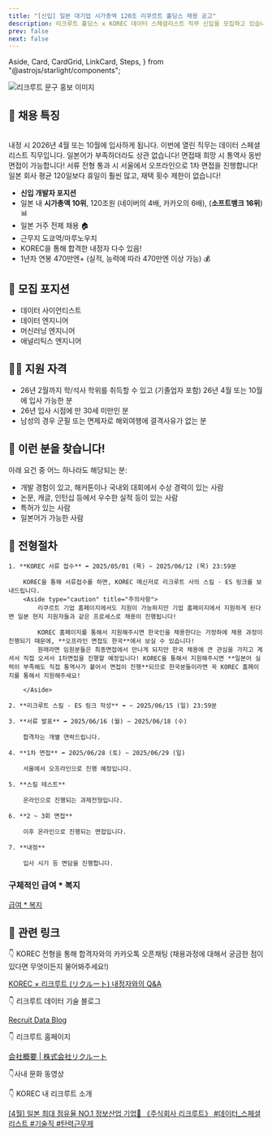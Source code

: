 ```yaml
---
title: "[신입] 일본 대기업 시가총액 120조 리쿠르트 홀딩스 채용 공고"
description: 리크루트 홀딩스 x KOREC 데이터 스페셜리스트 직무 신입을 모집하고 있습니다!
prev: false
next: false
---
```


  Aside,
  Card,
  CardGrid,
  LinkCard,
  Steps,
} from "@astrojs/starlight/components";

<Image src={bannerImage} alt="리크루트 문구 홍보 이미지" />

## 📢 채용 특징

<br />

<CardGrid stagger>
  <Card title="26년 4월, 10월 입사, 데이터 직무" icon="document">
    내정 시 2026년 4월 또는 10월에 입사하게 됩니다. 이번에 열린 직무는 데이터
    스페셜리스트 직무입니다.
  </Card>
  <Card title="일본어 무관 전형" icon="translate">
    일본어가 부족하더라도 상관 없습니다! 면접때 희망 시 통역사 동반 면접이
    가능합니다!
  </Card>
  <Card title="서울 오프라인 1차 면접" icon="pen">
    서류 전형 통과 시 서울에서 오프라인으로 1차 면접을 진행합니다!
  </Card>
  <Card title="연간 휴일 145일, 자유 재택 근무" icon="star">
    일본 회사 평균 120일보다 휴일이 훨씬 많고, 재택 횟수 제한이 없습니다!
  </Card>
</CardGrid>

- **신입 개발자 포지션**
- 일본 내 **시가총액 10위**, 120조원 (네이버의 4배, 카카오의 6배), (**소프트뱅크 16위**) 📊
- 일본 거주 전제 채용 🏠
- 근무지 도쿄역/마루노우치
- KOREC을 통해 합격한 내정자 다수 있음!
- 1년차 연봉 470만엔+ (실적, 능력에 따라 470만엔 이상 가능) 💰

## 💼 모집 포지션

- 데이터 사이언티스트
- 데이터 엔지니어
- 머신러닝 엔지니어
- 애널리틱스 엔지니어

<LinkCard
  title="모집 포지션 상세 설명"
  description="각 포지션별 세부 업무 내용, 키워드를 소개합니다."
  href="/pages/position-details/"
/>

## 🧑‍💻 지원 자격

- 26년 2월까지 학/석사 학위를 취득할 수 있고 (기졸업자 포함) 26년 4월 또는 10월에 입사 가능한 분
- 26년 입사 시점에 만 30세 미만인 분
- 남성의 경우 군필 또는 면제자로 해외여행에 결격사유가 없는 분

## 🎯 이런 분을 찾습니다!

아래 요건 중 어느 하나라도 해당되는 분:

- 개발 경험이 있고, 해커톤이나 국내외 대회에서 수상 경력이 있는 사람
- 논문, 캐글, 인턴십 등에서 우수한 실적 등이 있는 사람
- 특허가 있는 사람
- 일본어가 가능한 사람

## 🚀 전형절차

<Steps>

    1. **KOREC 서류 접수** ➡️ 2025/05/01 (목) ~ 2025/06/12 (목) 23:59분

        KOREC을 통해 서류접수를 하면, KOREC 메신저로 리크루트 사의 스킬 · ES 링크를 보내드립니다.
        <Aside type="caution" title="주의사항">
            리쿠르트 기업 홈페이지에서도 지원이 가능하지만 기업 홈페이지에서 지원하게 된다면 일본 현지 지원자들과 같은 프로세스로 채용이 진행됩니다!

            KOREC 홈페이지를 통해서 지원해주시면 한국인을 채용한다는 가정하에 채용 과정이 진행되기 때문에, **오프라인 면접도 한국**에서 보실 수 있습니다!
            원래라면 임원분들은 최종면접에서 만나게 되지만 한국 채용에 큰 관심을 가지고 계셔서 직접 오셔서 1차면접을 진행할 예정입니다! KOREC을 통해서 지원해주시면 **일본어 실력이 부족해도 직접 통역사가 붙어서 면접이 진행**되므로 한국분들이라면 꼭 KOREC 홈페이지를 통해서 지원해주세요!

        </Aside>

    2. **리크루트 스킬 · ES 링크 작성** ➡️ ~ 2025/06/15 (일) 23:59분

    3. **서류 발표** ➡️ 2025/06/16 (월) ~ 2025/06/18 (수)

        합격자는 개별 연락드립니다.

    4. **1차 면접** ➡️ 2025/06/28 (토) ~ 2025/06/29 (일)

        서울에서 오프라인으로 진행 예정입니다.

    5. **스킬 테스트**

        온라인으로 진행되는 과제전형입니다.

    6. **2 ~ 3회 면접**

        이후 온라인으로 진행되는 면접입니다.

    7. **내정**

        입사 시기 등 면담을 진행합니다.

</Steps>

### 구체적인 급여 \* 복지

[급여 \* 복지](/pages/salary-welfare/)

## 📎 관련 링크

👇 KOREC 전형을 통해 합격자와의 카카오톡 오픈채팅 (채용과정에 대해서 궁금한 점이 있다면 무엇이든지 물어봐주세요!)

[KOREC × 리크루트 (リクルート) 내정자와의 Q&A](https://open.kakao.com/o/sBFWn8Eg)

👇 리크루트 데이터 기술 블로그

[Recruit Data Blog](https://blog.recruit.co.jp/data/)

👇 리크루트 홈페이지

[会社概要 | 株式会社リクルート](https://www.recruit.co.jp/company/profile/)

👇사내 문화 동영상

<YouTube
  id="_jALOWIfYpI"
  title="[리크루트 신졸채용] 컨셉 무비 『PLAY RECRUIT, PLAY OPPORTUNITIES.』"
  posterQuality="max"
/>

👇 KOREC 내 리크루트 소개

[[4월] 일본 최대 점유율 NO.1 정보산업 기업🥇 《주식회사 리크루트》 #데이터\_스페셜리스트 #기술직 #탄력근무제](https://cafe.naver.com/koreccafe/6834)
